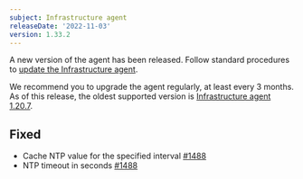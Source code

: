 ```yaml
---
subject: Infrastructure agent
releaseDate: '2022-11-03'
version: 1.33.2
---
```


A new version of the agent has been released. Follow standard procedures to [update the Infrastructure agent](docs/infrastructure/install-configure-manage-infrastructure/update-or-uninstall/update-infrastructure-agent).

We recommend you to upgrade the agent regularly, at least every 3 months. As of this release, the oldest supported version is [Infrastructure agent 1.20.7](/docs/release-notes/infrastructure-release-notes/infrastructure-agent-release-notes/new-relic-infrastructure-agent-1207).

## Fixed
* Cache NTP value for the specified interval [#1488](https://github.com/newrelic/infrastructure-agent/pull/1488)
* NTP timeout in seconds [#1488](https://github.com/newrelic/infrastructure-agent/pull/1488)
